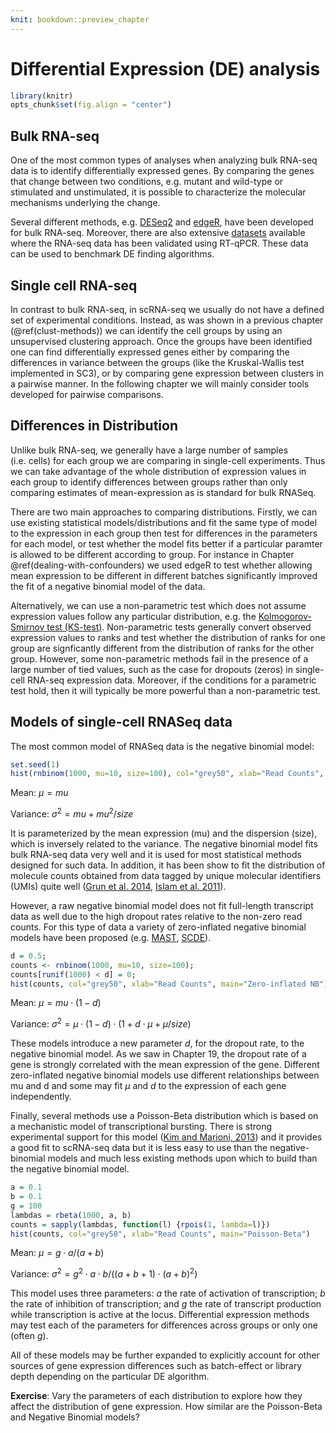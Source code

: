 ```yaml
---
knit: bookdown::preview_chapter
---
```


# Differential Expression (DE) analysis

```r
library(knitr)
opts_chunk$set(fig.align = "center")
```

## Bulk RNA-seq

One of the most common types of analyses when analyzing bulk RNA-seq
data is to identify differentially expressed genes. By comparing the
genes that change between two conditions, e.g. mutant and wild-type or
stimulated and unstimulated, it is possible to characterize the
molecular mechanisms underlying the change.

Several different methods,
e.g. [DESeq2](https://bioconductor.org/packages/DESeq2) and
[edgeR](https://bioconductor.org/packages/release/bioc/html/edgeR.html),
have been developed for bulk RNA-seq. Moreover, there are also
extensive
[datasets](http://genomebiology.biomedcentral.com/articles/10.1186/gb-2013-14-9-r95)
available where the RNA-seq data has been validated using
RT-qPCR. These data can be used to benchmark DE finding algorithms.

## Single cell RNA-seq

In contrast to bulk RNA-seq, in scRNA-seq we usually do not have a defined
set of experimental conditions. Instead, as was shown in a previous chapter
(\@ref(clust-methods)) we can identify the cell groups by using an unsupervised
clustering approach. Once the groups have been identified one can find differentially
expressed genes either by comparing the differences in variance between the groups (like the Kruskal-Wallis test implemented in SC3), or by comparing gene expression between clusters in a pairwise manner. In the following chapter we will mainly consider tools developed for pairwise comparisons.

## Differences in Distribution

Unlike bulk RNA-seq, we generally have a large number of samples (i.e. cells) for each group we are comparing in single-cell experiments. Thus we can take advantage of the whole distribution of expression values in each group to identify differences between groups rather than only comparing estimates of mean-expression as is standard for bulk RNASeq.

There are two main approaches to comparing distributions. Firstly, we can use existing statistical models/distributions and fit the same type of model to the expression in each group then test for differences in the parameters for each model, or test whether the model fits better if a particular paramter is allowed to be different according to group. For instance in Chapter \@ref(dealing-with-confounders) we used edgeR to test whether allowing mean expression to be different in different batches significantly improved the fit of a negative binomial model of the data.

Alternatively, we can use a non-parametric test which does not assume expression values follow any particular distribution, e.g. the [Kolmogorov-Smirnov test (KS-test)](https://en.wikipedia.org/wiki/Kolmogorov%E2%80%93Smirnov_test). Non-parametric tests generally convert observed expression values to ranks and test whether the distribution of ranks for one group are signficantly different from the distribution of ranks for the other group. However, some non-parametric methods fail in the presence of a large number of tied values, such as the case for dropouts (zeros) in single-cell RNA-seq expression data. Moreover, if the conditions for a parametric test hold, then it will typically be more powerful than a non-parametric test.

## Models of single-cell RNASeq data

The most common model of RNASeq data is the negative binomial model:


```r
set.seed(1)
hist(rnbinom(1000, mu=10, size=100), col="grey50", xlab="Read Counts", main="Negative Binomial")
```
Mean:
$\mu = mu$

Variance:
$\sigma^2 = mu + mu^2/size$

It is parameterized by the mean expression (mu) and the dispersion (size), which is inversely related to the variance. The negative binomial model fits bulk RNA-seq data very well and it is used for most statistical methods designed for such data. In addition, it has been show to fit the distribution of molecule counts obtained from data tagged by unique molecular identifiers (UMIs) quite well ([Grun et al. 2014](http://www.nature.com/nmeth/journal/v11/n6/full/nmeth.2930.html), [Islam et al. 2011](http://genome.cshlp.org/content/21/7/1160)).

However, a raw negative binomial model does not fit full-length transcript data as well due to the high dropout rates relative to the non-zero read counts. For this type of data a variety of zero-inflated negative binomial models have been proposed (e.g. [MAST](https://bioconductor.org/packages/release/bioc/html/MAST.html), [SCDE](https://bioconductor.org/packages/release/bioc/html/scde.html)).

```r
d = 0.5;
counts <- rnbinom(1000, mu=10, size=100);
counts[runif(1000) < d] = 0;
hist(counts, col="grey50", xlab="Read Counts", main="Zero-inflated NB");
```
Mean:
$\mu = mu \cdot (1 - d)$

Variance:
$\sigma^2 = \mu \cdot (1-d) \cdot (1 + d \cdot \mu + \mu / size)$

These models introduce a new parameter $d$, for the dropout rate, to the negative binomial model. As we saw in Chapter 19, the dropout rate of a gene is strongly correlated with the mean expression of the gene. Different zero-inflated negative binomial models use different relationships between mu and d and some may fit $\mu$ and $d$ to the expression of each gene independently.

Finally, several methods use a Poisson-Beta distribution which is based on a mechanistic model of transcriptional bursting. There is strong experimental support for this model ([Kim and Marioni, 2013](https://genomebiology.biomedcentral.com/articles/10.1186/gb-2013-14-1-r7)) and it provides a good fit to scRNA-seq data but it is less easy to use than the negative-binomial models and much less existing methods upon which to build than the negative binomial model.

```r
a = 0.1
b = 0.1
g = 100
lambdas = rbeta(1000, a, b)
counts = sapply(lambdas, function(l) {rpois(1, lambda=l)})
hist(counts, col="grey50", xlab="Read Counts", main="Poisson-Beta")
```
Mean:
$\mu = g \cdot a / (a + b)$

Variance:
$\sigma^2 = g^2 \cdot a \cdot b/((a + b + 1) \cdot (a + b)^2)$

This model uses three parameters: $a$ the rate of activation of transcription; $b$ the rate of inhibition of transcription; and $g$ the rate of transcript production while transcription is active at the locus. Differential expression methods may test each of the parameters for differences across groups or only one (often $g$).

All of these models may be further expanded to explicitly account for other sources of gene expression differences such as batch-effect or library depth depending on the particular DE algorithm.

__Exercise__: Vary the parameters of each distribution to explore how they affect the distribution of gene expression. How similar are the Poisson-Beta and Negative Binomial models?

